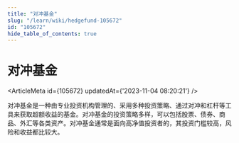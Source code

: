 ```yaml
---
title: "对冲基金"
slug: "/learn/wiki/hedgefund-105672"
id: "105672"
hide_table_of_contents: true
---
```



# 对冲基金

<ArticleMeta id={105672} updatedAt={'2023-11-04 08:20:21'} />
<div className='border-solid border-b border-t-0 my-4 border-[var(--ifm-color-gray-300)]' />

对冲基金是一种由专业投资机构管理的、采用多种投资策略、通过对冲和杠杆等工具来获取超额收益的基金。对冲基金的投资策略多样，可以包括股票、债券、商品、外汇等各类资产。对冲基金通常是面向高净值投资者的，其投资门槛较高，风险和收益都比较大。
